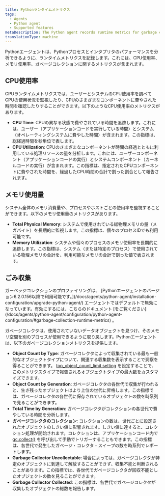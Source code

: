 ```yaml
---
title: Pythonランタイムメトリクス
tags:
  - Agents
  - Python agent
  - Supported features
metaDescription: The Python agent records runtime metrics for garbage collection and CPU/ memory usage
translationType: machine
---
```


Pythonエージェントは、Pythonプロセスとインタプリタのパフォーマンスを分析できるように、ランタイムメトリクスを記録します。これには、CPU使用率、メモリ使用率、ガベージコレクションに関するメトリクスが含まれます。

## CPU使用率

CPUランタイムメトリクスでは、ユーザーとシステムのCPU使用率を調べてCPUの使用状況を監視したり、CPUのさまざまなコンポーネントに費やされた時間を確認したりすることができます。以下のようなCPU使用率のメトリクスがあります。

* **CPU Time**: CPUの異なる状態で費やされている時間を追跡します。これには、ユーザー（アプリケーションコードを実行している時間）とシステム（オペレーティングシステムに費やした時間）が含まれます。この指標は、総経過時間を秒単位で表します。
* **CPU Utilization**: CPUのさまざまなコンポーネントが時間の経過とともに利用している処理リソースの量を分析します。これには、ユーザーコンポーネント（アプリケーションコードの実行）とシステムコンポーネント（カーネルコードの実行）が含まれます。この指標は、指定されたCPUコンポーネントに費やされた時間を、経過したCPU時間の合計で割った割合として報告されます。

## メモリ使用量

システム全体のメモリ消費量や、プロセスやホストごとの使用率を監視することができます。以下のメモリ使用量のメトリクスがあります。

* **Total Physical Memory**: システムで使用されている総物理メモリの量（メガバイト）を長期的に監視します。この指標は、個々のプロセスIDでも利用可能です。
* **Memory Utilization**: システムや個々のプロセスのメモリ使用率を長期的に追跡します。この指標は、システム（または特定のプロセス）で使用されている物理メモリの合計を、利用可能なメモリの合計で割った値で表されます。

## ごみ収集

<Callout variant="important">
  ガーベッジコレクションのプロファイリングは、 [Pythonエージェントのバージョン6.2.0.156以降で利用可能です。](/docs/agents/python-agent/installation-configuration/upgrade-python-agent/) エージェントではデフォルトで無効になっています。有効にするには、こちらのドキュメント [をご覧ください](/docs/agents/python-agent/configuration/python-agent-configuration/#garbage-collection-runtime-metrics) 。
</Callout>

ガベージコレクタは、使用されていないデータオブジェクトを見つけ、そのメモリ空間を別のプロセスが使用できるように取り戻します。Pythonエージェントは、以下のガベージコレクションメトリクスを提供します。

* **Object Count by Type**: ガベージコレクタによって収集されている最も一般的なオブジェクトタイプについて、関連する収集数を表示することで洞察を得ることができます。 [top_object_count_limit setting](/docs/agents/python-agent/configuration/python-agent-configuration/#garbage-collection-runtime-metrics) を設定することで、このメトリクスタイプで報告されるオブジェクトタイプの最大数をカスタマイズできます。
* **Object Count by Generation**: ガベージコレクタの各世代で収集が行われると、生き残ったオブジェクトはより上位の世代に昇格します。この指標では、ガベージコレクタの各世代に保存されているオブジェクトの数を時系列で見ることができます。
* **Total Time by Generation**: ガベージコレクタがコレクションの各世代で費やしている時間を分析します。
* **ガベージコレクタのコレクション**: コレクションの数は、世代ごとに設定されたオブジェクトのしきい値に影響されます。しきい値に達すると、コレクション処理が開始されます。コレクションは、アプリケーションコード内で [gc.collect()](https://docs.python.org/3/library/gc.html#gc.collect) を呼び出して手動でトリガーすることもできます。この指標は、各世代で発生したガベージ・コレクタ・スイープの数を時系列でレポートします。
* **Garbage Collector Uncollectable**: 場合によっては、ガベージコレクタが特定のオブジェクトに到達して解放することができず、収集不能と判断されることがあります。この指標では、各世代でガベージコレクタが回収不能としたオブジェクトの数を見ることができます。
* **Garbage Collector Collected**: この指標は、各世代でガベージコレクタが収集したオブジェクトの総数を報告します。